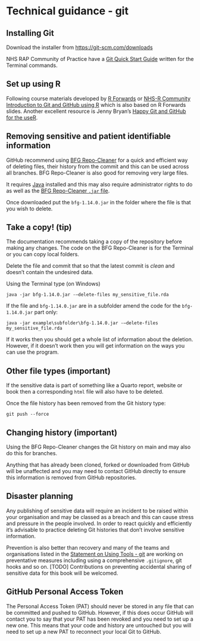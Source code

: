 # Technical guidance - git {#tech-git}

## Installing Git

Download the installer from [https://git-scm.com/downloads](https://git-scm.com/downloads)

NHS RAP Community of Practice have a [Git Quick Start Guide](https://nhsdigital.github.io/rap-community-of-practice/training_resources/git/quick_start_guides/git_quick_start_guide/) written for the Terminal commands.

## Set up using R

Following course materials developed by [R Forwards](https://forwards.github.io/workshops/package-dev-modules/slides/02-setting-up-system/setting-up-system.html#1) or [NHS-R Community Introduction to Git and GitHub using R](https://intro-git-github.nhsrcommunity.com/) which is also based on R Forwards slides.
Another excellent resource is Jenny Bryan's [Happy Git and GitHub for the useR](https://happygitwithr.com/).

## Removing sensitive and patient identifiable information

GitHub recommend using [BFG Repo-Cleaner](https://rtyley.github.io/bfg-repo-cleaner/) for a quick and efficient way of deleting files, their history from the commit and this can be used across all branches.
BFG Repo-Cleaner is also good for removing very large files.

It requires [Java](https://www.java.com/en/download/manual.jsp) installed and this may also require administrator rights to do as well as the [BFG Repo-Cleaner `.jar` file](https://repo1.maven.org/maven2/com/madgag/bfg/1.14.0/bfg-1.14.0.jar).

Once downloaded put the `bfg-1.14.0.jar` in the folder where the file is that you wish to delete.

:::{.callout-tip collapse=false appearance='default' icon=true}
## Take a copy! (tip)
The documentation recommends taking a copy of the repository before making any changes. The code on the BFG Repo-Cleaner is for the Terminal or you can copy local folders.
:::

Delete the file and commit that so that the latest commit is _clean_ and doesn't contain the undesired data.

Using the Terminal type (on Windows)

```
java -jar bfg-1.14.0.jar -–delete-files my_sensitive_file.rda

```
If the file and `bfg-1.14.0.jar` are in a subfolder amend the code for the `bfg-1.14.0.jar` part only:

```
java -jar example\subfolder\bfg-1.14.0.jar -–delete-files my_sensitive_file.rda

```

If it works then you should get a whole list of information about the deletion.
However, if it doesn't work then you will get information on the ways you can use the program.

:::{.callout-important collapse=false appearance='default' icon=true}
## Other file types (important)
If the sensitive data is part of something like a Quarto report, website or book then a corresponding `html` file will also have to be deleted.
:::

Once the file history has been removed from the Git history type:

```
git push --force

```
:::{.callout-important collapse=false appearance='default' icon=true}
## Changing history (important)
Using the BFG Repo-Cleaner changes the Git history on main and may also do this for branches.

Anything that has already been cloned, forked or downloaded from GitHub will be unaffected and you may need to contact GitHub directly to ensure this information is removed from GitHub repositories.
:::

## Disaster planning

Any publishing of sensitive data will require an incident to be raised within your organisation and may be classed as a breach and this can cause stress and pressure in the people involved.
In order to react quickly and efficiently it's advisable to practice deleting Git histories that don't involve sensitive information.

Prevention is also better than recovery and many of the teams and organisations listed in the [Statement on Using Tools - git](#github-examples) are working on preventative measures including using a comprehensive `.gitignore`, git hooks and so on.
[TODO] Contributions on preventing accidental sharing of sensitive data for this book will be welcomed.

## GitHub Personal Access Token

The Personal Access Token (PAT) should never be stored in any file that can be committed and pushed to GitHub.
However, if this does occur GitHub will contact you to say that your PAT has been revoked and you need to set up a new one.
This means that your code and history are untouched but you will need to set up a new PAT to reconnect your local Git to GitHub.
